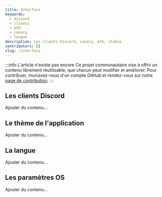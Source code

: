 ```yaml
---
title: Interface
keywords:
  - discord
  - clients
  - ptb
  - canary
  - langue
description: Les clients Discord, canary, ptb, stable
contributors: []
slug: /interface
---
```



:::info L'article n'existe pas encore
Ce projet communautaire vise à offrir un contenu librement réutilisable, que chacun peut modifier et améliorer.
Pour contribuer, munissez-vous d'un compte GitHub et rendez-vous sur notre [page de contribution](/wiki/contribuer).
:::

<DocCardList items={useCurrentSidebarCategory().items} />

## Les clients Discord
Ajouter du contenu...

## Le thème de l'application
Ajouter du contenu...

## La langue
Ajouter du contenu...

## Les paramètres OS
Ajouter du contenu...
